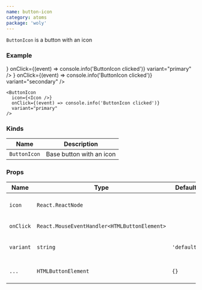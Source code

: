 ```yaml
---
name: button-icon
category: atoms
package: 'woly'
---
```



`ButtonIcon` is a button with an icon

### Example

<Global>
  <div
    style={{ display: 'flex', width: ' 60px', justifyContent: 'space-between' }}
  >
    <ButtonIcon
      icon={<SearchIcon />}
      onClick={(event) => console.info('ButtonIcon clicked')}
      variant="primary"
    />
    <ButtonIcon
      icon={<OpenedEyeIcon />}
      onClick={(event) => console.info('ButtonIcon clicked')}
      variant="secondary"
    />
  </div>
</Global>

```tsx
<ButtonIcon
  icon={<Icon />}
  onClick={(event) => console.info('ButtonIcon clicked')}
  variant="primary"
/>
```

### Kinds

| Name         | Description              |
| ------------ | ------------------------ |
| `ButtonIcon` | Base button with an icon |

### Props

| Name      | Type                                         | Default     | Description                                        |
| --------- | -------------------------------------------- | ----------- | -------------------------------------------------- |
| `icon`    | `React.ReactNode`                            |             | Set the icon component inside the button           |
| `onClick` | `React.MouseEventHandler<HTMLButtonElement>` |             | Callback when button clicked                       |
| `variant` | `string`                                     | `'default'` | Variant prop to style ButtonIcon component         |
| `...`     | `HTMLButtonElement`                          | `{}`        | Other props are inherited from `HTMLButtonElement` |
